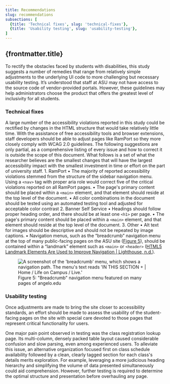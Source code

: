 ```yaml
---
title: Recommendations
slug: recommendations
subsections: [
  {title: 'Technical fixes', slug: 'technical-fixes'},
  {title: 'Usability testing', slug: 'usability-testing'},
]
---
```

## {frontmatter.title}

To rectify the obstacles faced by students with disabilities, this study suggests a number of remedies that range from relatively simple adjustments to the underlying UI code to more challenging but necessary usability testing. It’s understood that staff at ASU may not have access to the source code of vendor-provided portals. However, these guidelines may help administrators choose the product that offers the greatest level of inclusivity for all students.

### Technical fixes
A large number of the accessibility violations reported in this study could be rectified by changes in the HTML structure that would take relatively little time. With the assistance of free accessibility tools and browser extensions, staff developers should be able to adjust pages like RamPort so they more closely comply with WCAG 2.0 guidelines. The following suggestions are only partial, as a comprehensive listing of every issue and how to correct it is outside the scope of this document. What follows is a set of what the researcher believes are the smallest changes that will have the largest accessibility impact with the smallest investment in time or effort on the part of university staff.
    1. RamPort
    • The majority of reported accessibility violations stemmed from the structure of the sidebar navigation menu. Using a `<nav>` tag with proper aria role would correct five of the critical violations reported on all RamPort pages.
    • The page's primary content should be placed within a `<main>` element, and that element should reside at the top level of the document.
    • All color combinations in the document should be tested using an automated testing tool and adjusted for acceptable color contrast
    2. Banner Self Service
    • Headings should follow proper heading order, and there should be at least one `<h1>` per page.
    • The page's primary content should be placed within a `<main>` element, and that element should reside at the top level of the document.
    3. Other
    • Alt text for images should be descriptive and should not be repeated by image captions.
    • Navigation menus, such as the “breadcrumb” navigation menu at the top of many public-facing pages on the ASU site ([Figure 5](#figure-5)), should be contained within a “landmark” element such as `<main>` or `<header>` ([HTML5 Landmark Elements Are Used to Improve Navigation | Lighthouse, n.d.](#citation-landmarks)).

<figure id=""figure-5>
<img src="/Figure5.png" alt="A screenshot of the 'breadcrumb' menu, which shows a navigation path. The menu's text reads 'IN THIS SECTION + | Home / Life on Campus / Live.'" />

<figcaption>Figure 5: "Breadcrumb" navigation menu featured on many pages of angelo.edu</figcaption>
</figure>

### Usability testing

Once adjustments are made to bring the site closer to accessibility standards, an effort should be made to assess the usability of the student-facing pages on the site with special care devoted to those pages that represent critical functionality for users.

One major pain point observed in testing was the class registration lookup page. Its multi-column, densely packed table layout caused considerable confusion and slow parsing, even among experienced users. To alleviate this issue, an alternative organization focused first on class schedule availability followed by a clean, clearly tagged section for each class's details merits exploration. For example, leveraging a more judicious heading hierarchy and simplifying the volume of data presented simultaneously could aid comprehension. However, further testing is required to determine the optimal structure and presentation before overhauling any page.
